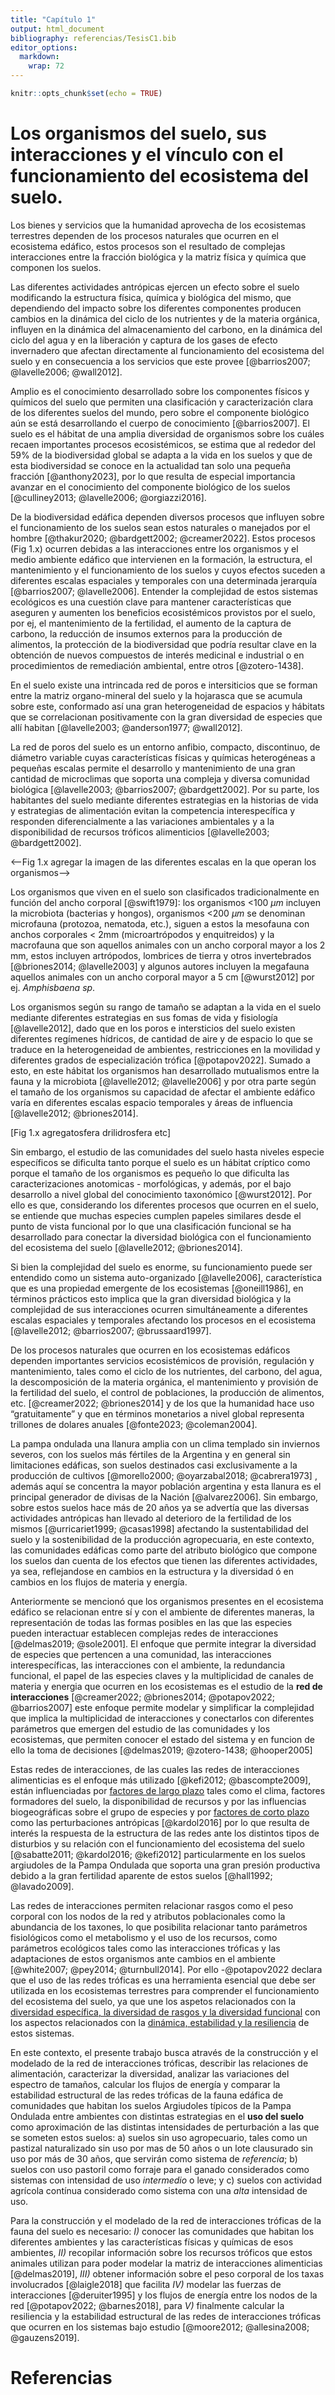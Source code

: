 ```yaml
---
title: "Capítulo 1"
output: html_document
bibliography: referencias/TesisC1.bib
editor_options: 
  markdown: 
    wrap: 72
---
```


```r
knitr::opts_chunk$set(echo = TRUE)
```

# Los organismos del suelo, sus interacciones y el vínculo con el funcionamiento del ecosistema del suelo.

Los bienes y servicios que la humanidad aprovecha de los ecosistemas
terrestres dependen de los procesos naturales que ocurren en el ecosistema edáfico,
estos procesos son el resultado de complejas interacciones entre la
fracción biológica y la matriz física y química que componen los suelos. 

Las diferentes actividades antrópicas ejercen un efecto sobre el suelo
modificando la estructura física, química y biológica del mismo, que
dependiendo del impacto sobre los diferentes componentes producen
cambios en la dinámica del ciclo de los nutrientes y de la materia
orgánica, influyen en la dinámica del almacenamiento del carbono, en la
dinámica del ciclo del agua y en la liberación y captura de los gases de
efecto invernadero que afectan directamente al funcionamiento del
ecosistema del suelo y en consecuencia a los servicios que este provee
[@barrios2007; @lavelle2006; @wall2012].

Amplio es el conocimiento desarrollado sobre los componentes físicos y
químicos del suelo que permiten una clasificación y caracterización
clara de los diferentes suelos del mundo, pero sobre el componente
biológico aún se está desarrollando el cuerpo de conocimiento
[@barrios2007]. El suelo es el hábitat de una amplia diversidad de
organismos sobre los cuáles recaen importantes procesos ecosistémicos,
se estima que al rededor del 59% de la biodiversidad global
se adapta a la vida en los suelos y que de esta biodiversidad se conoce
en la actualidad tan solo una pequeña fracción [@anthony2023], por lo
que resulta de especial importancia avanzar en el conocimiento del
componente biológico de los suelos [@culliney2013;
@lavelle2006; @orgiazzi2016].

De la biodiversidad edáfica dependen diversos procesos que influyen
sobre el funcionamiento de los suelos sean estos naturales o manejados por
el hombre [@thakur2020; @bardgett2002; @creamer2022].
Estos procesos (Fig 1.x) ocurren debidas a las interacciones entre los organismos y 
el medio ambiente edáfico que intervienen en la formación, la estructura, el mantenimiento y el
funcionamiento de los suelos y cuyos efectos suceden a diferentes escalas
espaciales y temporales con una determinada jerarquía [@barrios2007; @lavelle2006].
Entender la complejidad de estos sistemas ecológicos es una cuestión 
clave para mantener características que aseguren y aumenten los beneficios
ecosistémicos provistos por el suelo, por ej, el mantenimiento de la
fertilidad, el aumento de la captura de carbono, la reducción de insumos
externos para la producción de alimentos, la protección de la biodiversidad
que podría resultar clave en la obtención de nuevos compuestos de
interés medicinal e industrial o en procedimientos de remediación ambiental, entre otros [@zotero-1438].

En el suelo existe una intrincada red de poros e intersiticios que se
forman entre la matriz organo-mineral del suelo y la hojarasca que se
acumula sobre este, conformado así una gran heterogeneidad de espacios y
hábitats que se correlacionan positivamente con la gran diversidad de
especies que allí habitan [@lavelle2003; @anderson1977; @wall2012].

La red de poros del suelo es un entorno anfibio, compacto, discontinuo,
de diámetro variable cuyas características físicas y químicas
heterogéneas a pequeñas escalas permite el desarrollo y mantenimiento de
una gran cantidad de microclimas que soporta una compleja y diversa
comunidad biológica [@lavelle2003; @barrios2007; @bardgett2002].
Por su parte, los habitantes del suelo mediante
diferentes estrategias en la historias de vida y estrategias de
alimentación evitan la competencia interespecífica y responden
diferencialmente a las variaciones ambientales y a la disponibilidad de
recursos tróficos alimenticios [@lavelle2003; @bardgett2002].

<--Fig 1.x agregar la imagen de las diferentes escalas en la que operan los organismos-->

Los organismos que viven en el suelo son clasificados tradicionalmente
en función del ancho corporal [@swift1979]: los organismos \<100
$\mu m$ incluyen la microbiota (bacterias y hongos), organismos \<200
$\mu m$ se denominan microfauna (protozoa, nematoda, etc.), siguen a
estos la mesofauna con anchos corporales \< 2mm (microartrópodos y
enquitreidos) y la macrofauna que son aquellos animales con un ancho
corporal mayor a los 2 mm, estos incluyen artrópodos, lombrices de
tierra y otros invertebrados [@briones2014; @lavelle2003] y
algunos autores incluyen la megafauna aquellos animales con un ancho
corporal mayor a 5 cm [@wurst2012] por ej. *Amphisbaena sp*.

Los organismos según su rango de tamaño se adaptan a la vida en el suelo
mediante diferentes estrategias en sus fomas de vida y fisiología
[@lavelle2012], dado que en los poros e intersticios del suelo
existen diferentes regímenes hídricos, de cantidad de aire y de espacio
lo que se traduce en la heterogeneidad de ambientes, restricciones en la
movilidad y diferentes grados de especialización trófica
[@potapov2022]. Sumado a esto, en este hábitat los organismos han
desarrollado mutualismos entre la fauna y la microbiota
[@lavelle2012; @lavelle2006] y por otra parte según el tamaño de
los organismos su capacidad de afectar el ambiente edáfico varía en
diferentes escalas espacio temporales y áreas de influencia
[@lavelle2012; @briones2014].

[Fig 1.x agregatosfera drilidrosfera etc]

Sin embargo, el estudio de las comunidades del suelo hasta niveles especie
específicos se dificulta tanto porque el suelo es un hábitat críptico
como porque el tamaño de los organismos es pequeño lo que dificulta las
caracterizaciones anotomicas - morfológicas, y además, por el bajo
desarrollo a nivel global del conocimiento taxonómico
[@wurst2012]. Por ello es que, considerando los diferentes
procesos que ocurren en el suelo, se entiende que muchas especies cumplen
papeles similares desde el punto de vista funcional por lo que una
clasificación funcional se ha desarrollado para conectar la diversidad
biológica con el funcionamiento del ecosistema del suelo [@lavelle2012; @briones2014].

Si bien la complejidad del suelo es enorme, su funcionamiento puede ser
entendido como un sistema auto-organizado [@lavelle2006],
característica que es una propiedad emergente de los ecosistemas [@oneill1986], en términos 
prácticos esto implica
que la gran diversidad biológica y la complejidad de sus interacciones
ocurren simultáneamente a diferentes escalas espaciales y temporales
afectando los procesos en el ecosistema [@lavelle2012; @barrios2007; @brussaard1997].

De los procesos naturales que ocurren en los ecosistemas edáficos
dependen importantes servicios ecosistémicos de provisión, regulación y
mantenimiento, tales como el ciclo de los nutrientes, del carbono, del
agua, la descomposición de la materia orgánica, el mantenimiento y
provisión de la fertilidad del suelo, el control de poblaciones, la
producción de alimentos, etc. [@creamer2022; @briones2014] y de
los que la humanidad hace uso "gratuitamente" y que en términos
monetarios a nivel global representa trillones de dolares anuales [@fonte2023; @coleman2004].

La pampa ondulada una llanura amplia con un clima templado sin inviernos
severos, con los suelos más fértiles de la Argentina y en general sin
limitaciones edáficas, son suelos destinados casi exclusivamente a la
producción de cultivos [@morello2000; @oyarzabal2018; @cabrera1973] , además aquí se concentra la mayor población
argentina y esta llanura es el principal generador de divisas de la
Nación [@alvarez2006]. Sin embargo, sobre estos suelos hace
más de 20 años ya se advertía que las diversas actividades antrópicas
han llevado al deterioro de la fertilidad de los mismos [@urricariet1999; @casas1998]
afectando la sustentabilidad del suelo y la sostenibilidad
de la producción agropecuaria, en este contexto, las
comunidades edáficas como parte del atributo biológico que compone los
suelos dan cuenta de los efectos que tienen las diferentes actividades,
ya sea, reflejandose en cambios en la estructura y la diversidad ó en cambios en los
flujos de materia y energía.

Anteriormente se mencionó que los organismos presentes en el ecosistema edáfico se 
relacionan entre sí y con el ambiente de diferentes maneras, la representación de todas 
las formas posibles en las que las especies pueden interactuar establecen
complejas redes de interacciones [@delmas2019; @sole2001].
El enfoque que permite integrar la diversidad de
especies que pertencen a una comunidad, las interacciones
interespecíficas, las interacciones con el ambiente, la redundancia
funcional, el papel de las especies claves y la multiplicidad de canales
de materia y energia que ocurren en los ecosistemas es el estudio de la
**red de interacciones** [@creamer2022; @briones2014; @potapov2022; @barrios2007] 
este enfoque permite modelar y simplificar la
complejidad que implica la multiplicidad de interacciones y conectarlos
con diferentes parámetros que emergen del estudio de las comunidades y los ecosistemas, 
que permiten conocer el estado del sistema y en funcion de ello la toma de
decisiones [@delmas2019; @zotero-1438; @hooper2005]

Estas redes de interacciones, de las cuales las redes de interacciones
alimenticias es el enfoque más utilizado [@kefi2012; @bascompte2009], 
están influenciadas por <u>factores de largo plazo</u>
tales como el clima, factores formadores del suelo, la
disponibilidad de recursos y por las influencias biogeográficas sobre el
grupo de especies y por <u>factores de corto plazo</u> como las perturbaciones
antrópicas [@kardol2016] por lo que resulta de interés la
respuesta de la estructura de las redes ante los distintos tipos de
disturbios y su relación con el funcionamiento del ecosistema del suelo
[@sabatte2011; @kardol2016; @kefi2012]
particularmente en los suelos argiudoles de la Pampa Ondulada que soporta una gran
presión productiva debido a la gran fertilidad aparente de estos suelos [@hall1992; @lavado2009].

Las redes de interacciones permiten relacionar rasgos como el peso
corporal con los nodos de la red y atributos poblacionales como la
abundancia de los taxones, lo que posibilita relacionar tanto parámetros
fisiológicos como el metabolismo y el uso de los recursos, como
parámetros ecológicos tales como las interacciones tróficas y las
adaptaciones de estos organismos ante cambios en el ambiente [@white2007; @pey2014; 
@turnbull2014]. Por ello -@potapov2022 declara que el uso de las redes tróficas es una
herramienta esencial que debe ser utilizada en los ecosistemas
terrestres para comprender el funcionamiento del ecosistema del suelo,
ya que une los aspetos relacionados con la <u>diversidad específica, la
diversidad de rasgos y la diversidad funcional</u> con los aspectos
relacionados con la <u>dinámica, estabilidad y la resiliencia</u> de estos
sistemas.

En este contexto, el presente trabajo busca através de la construcción y el modelado 
de la red de interacciones tróficas, describir las relaciones de alimentación, 
caracterizar la diversidad, 
analizar las variaciones del espectro de tamaños, 
calcular los flujos de energía y comparar la estabilidad
estructural de las redes tróficas de la fauna edáfica de comunidades que
habitan los suelos Argiudoles típicos de la Pampa Ondulada entre
ambientes con distintas estrategias en el **uso del suelo** como
aproximación de las distintas intensidades de perturbación a las que se
someten estos suelos: a) suelos sin uso agropecuario, tales como un
pastizal naturalizado sin uso por mas de 50 años o un lote clausurado
sin uso por más de 30 años, que servirán como sistema de *referencia*;
b) suelos con uso pastoril como forraje para el ganado considerados como
sistemas con intensidad de uso *intermedio* o leve; y c) suelos con
actividad agrícola contínua considerado como sistema con una *alta*
intensidad de uso.

Para la construcción y el modelado de la red de interacciones tróficas
de la fauna del suelo es necesario: *I)* conocer las comunidades que
habitan los diferentes ambientes y las características físicas y
químicas de esos ambientes, *II)* recopilar información sobre los recursos
tróficos que estos animales utilizan para poder modelar la matriz de
interacciones alimenticias [@delmas2019], *III)* obtener
información sobre el peso corporal de los taxas involucrados [@laigle2018]
que facilita *IV)* modelar las fuerzas de interacciones [@deruiter1995]
y los flujos de energía entre los nodos de la
red [@potapov2022; @barnes2018], para *V)* finalmente calcular 
la resiliencia y la estabilidad estructural de las redes de interacciones tróficas
que ocurren en los sistemas bajo estudio [@moore2012; @allesina2008; @gauzens2019].

# Referencias
